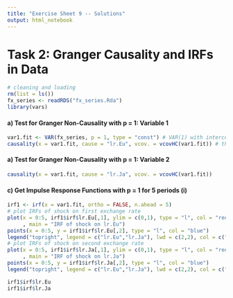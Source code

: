 ```yaml
---
title: "Exercise Sheet 9 -- Solutions"
output: html_notebook
---
```


# Task 2: Granger Causality and IRFs in Data
```r
# cleaning and loading
rm(list = ls())
fx_series <- readRDS("fx_series.Rda")
library(vars)
```

#### a) Test for Granger Non-Causality with p = 1: Variable 1
```r
var1.fit <- VAR(fx_series, p = 1, type = "const") # VAR(1) with intercept, no trends
causality(x = var1.fit, cause = "lr.Eu", vcov. = vcovHC(var1.fit)) # there is conditional heteroscedasticity in the data, that's why employing a HC VCOV matric helps
```

#### a) Test for Granger Non-Causality with p = 1: Variable 2
```r
causality(x = var1.fit, cause = "lr.Ja", vcov. = vcovHC(var1.fit))
```

#### c) Get Impulse Response Functions with p = 1 for 5 periods (i)
```r
irf1 <- irf(x = var1.fit, ortho = FALSE, n.ahead = 5)
# plot IRFs of shock on first exchange rate
plot(x = 0:5, irf1$irf$lr.Eu[,1], ylim = c(0,1), type = "l", col = "red"
     , main = "IRF of shock on lr.Eu")
points(x = 0:5, y = irf1$irf$lr.Eu[,2], type = "l", col = "blue")
legend("topright", legend = c("lr.Eu","lr.Ja"), lwd = c(2,2), col = c("red", "blue"))
# plot IRFs of shock on second exchange rate
plot(x = 0:5, irf1$irf$lr.Ja[,1], ylim = c(0,1), type = "l", col = "red"
     , main = "IRF of shock on lr.Ja")
points(x = 0:5, y = irf1$irf$lr.Ja[,2], type = "l", col = "blue")
legend("topright", legend = c("lr.Eu","lr.Ja"), lwd = c(2,2), col = c("red", "blue"))
```

```r
irf1$irf$lr.Eu
irf1$irf$lr.Ja
```
